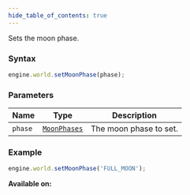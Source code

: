 ```yaml
---
hide_table_of_contents: true
---
```



Sets the moon phase.

### Syntax

```js
engine.world.setMoonPhase(phase);
```

### Parameters

| Name    | Type                                   | Description            |
| ------- | -------------------------------------- | ---------------------- |
| `phase` | [`MoonPhases`](./sdk/types/MoonPhases) | The moon phase to set. |

### Example

```js
engine.world.setMoonPhase('FULL_MOON');
```

**Available on:** <ClientTag />
